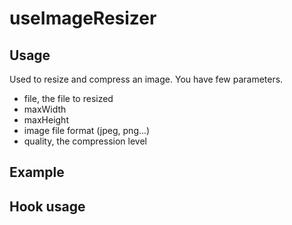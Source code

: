 
<Meta of={useImageResizer} />

# useImageResizer

## Usage

Used to resize and compress an image. You have few parameters.

- file, the file to resized
- maxWidth
- maxHeight
- image file format (jpeg, png...)
- quality, the compression level

## Example

<Canvas of={useImageResizer.Example} />

## Hook usage

```jsx
    const [fileSize, setfileSize] = useState(0);
    const [resizedFileSize, setResizedFileSize] = useState(0);
    const [maxSize, setMaxSize] = useState(1440);
    const [quality, setQuality] = useState(80);
    const [file, setFile] = useState<File | undefined>();
    const [imgSrc, setImgSrc] = useState("");
    const { resizeImageFile } = useImageResizer();

    useEffect(() => {
      if (file) {
        setfileSize(file.size);
        resizeImageFile(file, maxSize, maxSize, "jpeg", quality).then(
          (resizedImageFile) => {
            setImgSrc(URL.createObjectURL(resizedImageFile));
            setResizedFileSize(resizedImageFile.size);
          },
        );
      }
    }, [file, maxSize, maxSize, quality]);

    function handleImageOnChange(event: React.ChangeEvent<HTMLInputElement>) {
      if (event.target.files?.[0]) {
        setFile(event.target.files[0]);
      }
    }

    return (
      <>
        <div>
          <strong>Upload an image</strong>
        </div>
        <input type="file" accept="images/*" onChange={handleImageOnChange} />
        <div className="mt-16">
          <strong>Change it size and compression level</strong>
        </div>
        <div className="d-flex flex-row gap-16">
          <FormControl id="maxSize">
            <Label>Max size in px (default 1440)</Label>
            <Input
              size="md"
              type="number"
              placeholder="Max size in px (default 1440)"
              value={maxSize}
              onChange={(event) => {
                setMaxSize(Number(event.target.value));
              }}
            />
          </FormControl>
          <FormControl id="maxSize">
            <Label>Compression level (default 80%)</Label>
            <Input
              size="md"
              type="number"
              placeholder="Compression level (default 80%)"
              value={quality}
              min={10}
              max={100}
              onChange={(event) => {
                setQuality(Number(event.target.value));
              }}
            />
          </FormControl>
        </div>
        <div className="mt-16">
          <strong>Resized Image:</strong>
        </div>
        <div>
          Original file size: {customSize(fileSize || 0, 1)} / Resized file
          size: {customSize(resizedFileSize || 0, 1)}
        </div>
        <Image alt="" src={imgSrc} />;
      </>
    );
```

